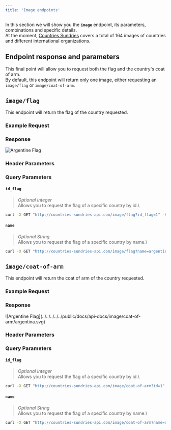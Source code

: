 ```yaml
---
title: 'Image endpoints'
---
```






In this section we will show you the **`image`** endpoint, its parameters, combinations and specific details.\
At the moment, <a href="/" id="link" class="no-underline">Countries Sundries</a> covers a total of 164 images of countries and different international organizations.

## Endpoint response and parameters

This final point will allow you to request both the flag and the country's coat of arm.\
By default, this endpoint will return only one image, either requesting an `image/flag` or `image/coat-of-arm`.



## `image/flag`
This endpoint will return the flag of the country requested.

### Example Request

<ExampleCodeImageFlag />

### Response
![Argentine Flag](../../../../../public/docs/api-docs/image/flag/argentina.svg)

### Header Parameters
<GlobalHeaderNote />

### Query Parameters
<QueryParamsExplanation />

#### `id_flag`
>_Optional Integer_\
Allows you to request the flag of a specific country by id.\
```bash
curl -X GET "http://countries-sundries-api.com/image/flag?id_flag=1" -H "x-countries_sundries-key: YOUR_API_KEY" -H "x-api-version: 1"
```

#### `name`
>_Optional String_\
Allows you to request the flag of a specific country by name.\
```bash
curl -X GET "http://countries-sundries-api.com/image/flag?name=argentina" -H "x-countries_sundries-key: YOUR_API_KEY" -H "x-api-version: 1"
```



## `image/coat-of-arm`
This endpoint will return the coat of arm of the country requested.

### Example Request

<ExampleCodeImageCoatOfArm />

### Response
<div style="display: flex; justify-content: center; align-items: center;">
  ![Argentine Flag](../../../../../public/docs/api-docs/image/coat-of-arm/argentina.svg)
</div>

### Header Parameters
<GlobalHeaderNote />

### Query Parameters
<QueryParamsExplanation />

#### `id_flag`
>_Optional Integer_\
Allows you to request the flag of a specific country by id.\
```bash
curl -X GET "http://countries-sundries-api.com/image/coat-of-arm?id=1" -H "x-countries_sundries-key: YOUR_API_KEY" -H "x-api-version: 1"
```

#### `name`
>_Optional String_\
Allows you to request the flag of a specific country by name.\
```bash
curl -X GET "http://countries-sundries-api.com/image/coat-of-arm?name=argentina" -H "x-countries_sundries-key: YOUR_API_KEY" -H "x-api-version: 1"
```